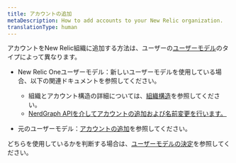 ```yaml
---
title: アカウントの追加
metaDescription: How to add accounts to your New Relic organization.
translationType: human
---
```


アカウントをNew Relic組織に追加する方法は、ユーザーの[ユーザーモデル](/docs/accounts/original-accounts-billing/original-product-based-pricing/overview-user-models)のタイプによって異なります。

* New Relic Oneユーザーモデル：新しいユーザーモデルを使用している場合、以下の関連ドキュメントを参照してください。

  * 組織とアカウント構造の詳細については、[組織構造](/docs/accounts/accounts-billing/account-structure/new-relic-account-structure)を参照してください。
  * [NerdGraph APIを介してアカウントの追加および名前変更を行います。](/docs/apis/nerdgraph/examples/manage-accounts-nerdgraph)

* 元のユーザーモデル：[アカウントの追加](/docs/accounts/original-accounts-billing/original-users-roles/parent-child-account-structure/#creating)を参照してください。

どちらを使用しているかを判断する場合は、[ユーザーモデルの決定](/docs/accounts/original-accounts-billing/original-users-roles/overview-user-models/#determine-user-model)を参照してください。